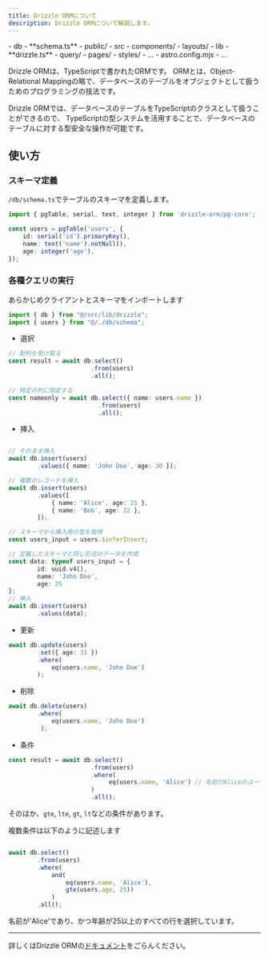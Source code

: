 ```yaml
---
title: Drizzle ORMについて
description: Drizzle ORMについて解説します。
---
```


<FileTree>
- db
    - **schema.ts**
- public/
- src
    - components/
    - layouts/
    - lib
        - **drizzle.ts**
        - query/
    - pages/
    - styles/
    - …
- astro.config.mjs
- …
</FileTree>

Drizzle ORMは、TypeScriptで書かれたORMです。
ORMとは、Object-Relational Mappingの略で、データベースのテーブルをオブジェクトとして扱うためのプログラミングの技法です。

Drizzle ORMでは、データベースのテーブルをTypeScriptのクラスとして扱うことができるので、
TypeScriptの型システムを活用することで、データベースのテーブルに対する型安全な操作が可能です。

## 使い方
### スキーマ定義

`/db/schema.ts`でテーブルのスキーマを定義します。

```typescript
import { pgTable, serial, text, integer } from 'drizzle-orm/pg-core';

const users = pgTable('users', {
    id: serial('id').primaryKey(),
    name: text('name').notNull(),
    age: integer('age'),
});

```

### 各種クエリの実行
あらかじめクライアントとスキーマをインポートします
```typescript
import { db } from "@/src/lib/drizzle";
import { users } from "@/./db/schema";
```
- 選択
```typescript
// 配列を受け取る
const result = await db.select()
                       .from(users)
                       .all();

// 特定の列に限定する
const nameonly = await db.select({ name: users.name })
                         .from(users)
                         .all();
```
- 挿入

```typescript

// そのまま挿入
await db.insert(users)
        .values({ name: 'John Doe', age: 30 });

// 複数のレコードを挿入
await db.insert(users)
        .values([
            { name: 'Alice', age: 25 },
            { name: 'Bob', age: 22 },
        ]);

// スキーマから挿入用の型を取得
const users_input = users.$inferInsert;

// 定義したスキーマと同じ形式のデータを作成
const data: typeof users_input = {
        id: uuid.v4(),
        name: 'John Doe',
        age: 25
};
// 挿入
await db.insert(users)
        .values(data);

```

- 更新

```typescript
await db.update(users)
        .set({ age: 31 })
        .where(
            eq(users.name, 'John Doe')
        );
```

- 削除

```typescript
await db.delete(users)
        .where(
            eq(users.name, 'John Doe')
         );
```

- 条件

```typescript
const result = await db.select()
                       .from(users)
                       .where(
                            eq(users.name, 'Alice') // 名前がAliceのユーザーを取得
                       )
                       .all();
```
そのほか、`gte`, `lte`, `gt`, `lt`などの条件があります。


複数条件は以下のように記述します
```typescript

await db.select()
        .from(users)
        .where(
            and(
                eq(users.name, 'Alice'),
                gte(users.age, 25))
            )
        .all();

```
名前が'Alice'であり、かつ年齢が25以上のすべての行を選択しています。


---

詳しくはDrizzle ORMの[ドキュメント](https://orm.drizzle.team/docs/overview)をごらんください。